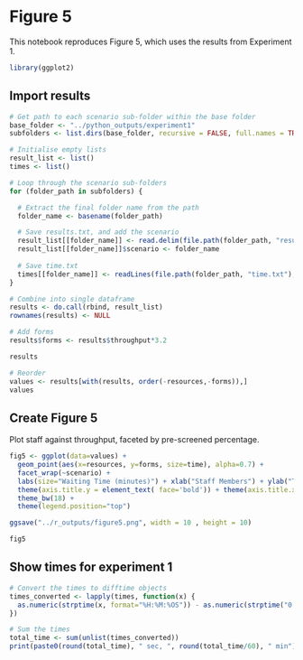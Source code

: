 # Figure 5

This notebook reproduces Figure 5, which uses the results from Experiment 1.

```r
library(ggplot2)
```

## Import results

```r
# Get path to each scenario sub-folder within the base folder
base_folder <- "../python_outputs/experiment1"
subfolders <- list.dirs(base_folder, recursive = FALSE, full.names = TRUE)

# Initialise empty lists
result_list <- list()
times <- list()

# Loop through the scenario sub-folders
for (folder_path in subfolders) {

  # Extract the final folder name from the path
  folder_name <- basename(folder_path)

  # Save results.txt, and add the scenario 
  result_list[[folder_name]] <- read.delim(file.path(folder_path, "results.txt"))
  result_list[[folder_name]]$scenario <- folder_name
  
  # Save time.txt
  times[[folder_name]] <- readLines(file.path(folder_path, "time.txt"), warn=FALSE)
}
```

```r
# Combine into single dataframe
results <- do.call(rbind, result_list)
rownames(results) <- NULL

# Add forms
results$forms <- results$throughput*3.2

results
```

```r
# Reorder
values <- results[with(results, order(-resources,-forms)),]
values
```

## Create Figure 5

Plot staff against throughput, faceted by pre-screened percentage.

```r
fig5 <- ggplot(data=values) + 
  geom_point(aes(x=resources, y=forms, size=time), alpha=0.7) +
  facet_wrap(~scenario) +
  labs(size="Waiting Time (minutes)") + xlab("Staff Members") + ylab("Throughput (forms per hour)") +
  theme(axis.title.y = element_text( face='bold')) + theme(axis.title.x = element_text( face='bold')) +
  theme_bw(18) +
  theme(legend.position="top")

ggsave("../r_outputs/figure5.png", width = 10 , height = 10)

fig5
```

## Show times for experiment 1

```r
# Convert the times to difftime objects
times_converted <- lapply(times, function(x) {
  as.numeric(strptime(x, format="%H:%M:%OS")) - as.numeric(strptime("0:00:00", format="%H:%M:%OS"))
})

# Sum the times
total_time <- sum(unlist(times_converted))
print(paste0(round(total_time), " sec, ", round(total_time/60), " min"))
```